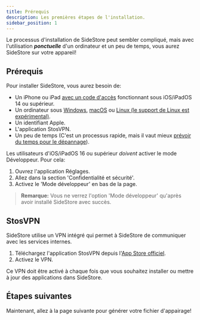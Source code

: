 ```yaml
---
title: Prérequis
description: Les premières étapes de l'installation.
sidebar_position: 1
---
```


Le processus d'installation de SideStore peut sembler compliqué, mais avec l'utilisation ***ponctuelle*** d'un ordinateur et un peu de temps, vous aurez SideStore sur votre appareil!

## Prérequis

Pour installer SideStore, vous aurez besoin de:
- Un iPhone ou iPad [avec un code d'accès](https://support.apple.com/fr-fr/119586) fonctionnant sous iOS/iPadOS 14 ou supérieur.
- Un ordinateur sous [Windows](/docs/installation/windows.mdx), [macOS](/docs/installation/mac.mdx) ou [Linux (le support de Linux est expérimental)](/docs/installation/linux.mdx).
- Un identifiant Apple.
- L'application StosVPN.
- Un peu de temps (C'est un processus rapide, mais il vaut mieux [prévoir du temps pour le dépannage](/docs/troubleshooting/)).

Les utilisateurs d'iOS/iPadOS 16 ou supérieur *doivent* activer le mode Développeur. Pour cela:
1. Ouvrez l'application Réglages.
2. Allez dans la section 'Confidentialité et sécurité'.
3. Activez le 'Mode développeur' en bas de la page.

> **Remarque:** Vous ne verrez l'option 'Mode développeur' qu'après avoir installé SideStore avec succès.

## StosVPN

SideStore utilise un VPN intégré qui permet à SideStore de communiquer avec les services internes.

1. Téléchargez l'application StosVPN depuis l'[App Store officiel](https://apps.apple.com/fr/app/stosvpn/id6744003051).
2. Activez le VPN.

Ce VPN doit être activé à chaque fois que vous souhaitez installer ou mettre à jour des applications dans SideStore.

## Étapes suivantes

Maintenant, allez à la page suivante pour générer votre fichier d'appairage!